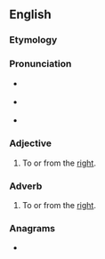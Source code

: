 ==English==

===Etymology===
{{root|en|ine-pro|*h₃reǵ-}}
{{suffix|en|right|ward}}

===Pronunciation===
* {{a|GA}} {{IPA|en|/ˈɹaɪtwɚd/}}
* {{a|RP}} {{IPA|en|/ˈɹaɪtwəd/}}
* {{hyph|en|right|ward}}

===Adjective===
{{en-adj}}

# To or from the [[right]].

===Adverb===
{{en-adv}}

# To or from the [[right]].

===Anagrams===
* {{anagrams|en|a=adghirrtw|draw right}}